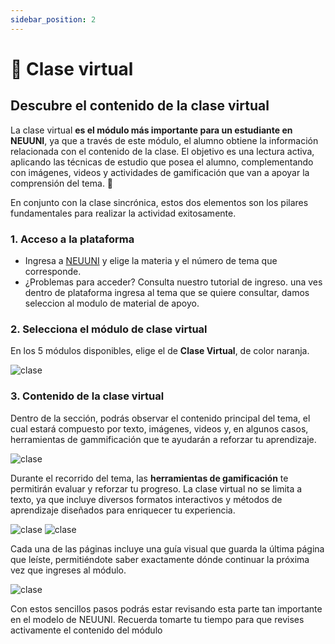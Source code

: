 ```yaml
---
sidebar_position: 2
---
```



# 📓 Clase virtual

## Descubre el contenido de la clase virtual

La clase virtual **es el módulo más importante para un estudiante en NEUUNI**, ya que a través de este módulo, el alumno obtiene
la información relacionada con el contenido de la clase. El objetivo es una lectura activa, aplicando las técnicas de estudio
que posea el alumno, complementando con imágenes, videos y actividades de gamificación que van a apoyar la comprensión del tema. 🧠

En conjunto con la clase sincrónica, estos dos elementos son los pilares fundamentales para realizar la actividad exitosamente.

### 1. Acceso a la plataforma

- Ingresa a [NEUUNI](https://unineuuni.edu.mx/) y elige la materia y el número de tema que corresponde.
- ¿Problemas para acceder? Consulta nuestro <CustomLink href="../Primeros pasos/firstelements.html">tutorial de ingreso</CustomLink>. una ves dentro de plataforma ingresa al tema que se quiere consultar, damos seleccion al modulo de material de apoyo.

### 2. Selecciona el módulo de clase virtual

En los 5 módulos disponibles, elige el de **Clase Virtual**, de color naranja.

![clase](./img/sincroni2.jpg)

### 3. Contenido de la clase virtual

Dentro de la sección, podrás observar el contenido principal del tema, el cual estará compuesto 
por texto, imágenes, videos y, en algunos casos, herramientas de gammificación que te ayudarán a reforzar
tu aprendizaje.

![clase](./img/virt4.jpg)

Durante el recorrido del tema, las **herramientas de gamificación** 
te permitirán evaluar y reforzar tu progreso. La clase virtual no se limita a texto, ya que incluye diversos 
formatos interactivos y métodos de aprendizaje diseñados para enriquecer tu experiencia.

![clase](./img/virt6.jpg)
![clase](./img/virt7.jpg)

Cada una de las páginas incluye una guía visual que guarda la última página que leíste, 
permitiéndote saber exactamente dónde continuar la próxima vez que ingreses al módulo.

![clase](./img/virt5.jpg)

Con estos sencillos pasos podrás estar revisando esta parte tan importante en el modelo de NEUUNI.
Recuerda tomarte tu tiempo para que revises activamente el contenido del módulo